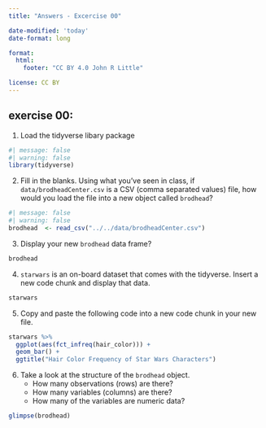 ```yaml
---
title: "Answers - Excercise 00"

date-modified: 'today'
date-format: long

format: 
  html:
    footer: "CC BY 4.0 John R Little"

license: CC BY    
---
```


## exercise 00:

1.  Load the tidyverse libary package

```r
#| message: false
#| warning: false
library(tidyverse)
```

2.  Fill in the blanks. Using what you've seen in class, if `data/brodheadCenter.csv` is a CSV (comma separated values) file, how would you load the file into a new object called `brodhead`?

```r
#| message: false
#| warning: false
brodhead  <- read_csv("../../data/brodheadCenter.csv")
```

3.  Display your new `brodhead` data frame?

```r
brodhead
```

4.  `starwars` is an on-board dataset that comes with the tidyverse. Insert a new code chunk and display that data.

```r
starwars
```

5.  Copy and paste the following code into a new code chunk in your new file.

```r
starwars %>% 
  ggplot(aes(fct_infreq(hair_color))) + 
  geom_bar() + 
  ggtitle("Hair Color Frequency of Star Wars Characters")
```

6.  Take a look at the structure of the `brodhead` object.
    -   How many observations (rows) are there?
    -   How many variables (columns) are there?
    -   How many of the variables are numeric data?

```r
glimpse(brodhead)
```
